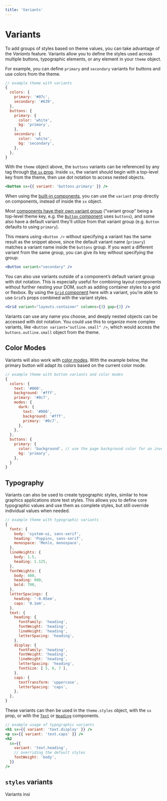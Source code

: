 ```yaml
---
title: 'Variants'
---
```


# Variants

To add groups of styles based on theme values, you can take advantage of the
_Variants_ feature. Variants allow you to define the styles used across multiple
buttons, typographic elements, or any element in your `theme` object.

For example, you can define `primary` and `secondary` variants for buttons and
use colors from the theme.

```js
// example theme with variants
{
  colors: {
    primary: '#07c',
    secondary: '#639',
  },
  buttons: {
    primary: {
      color: 'white',
      bg: 'primary',
    },
    secondary: {
      color: 'white',
      bg: 'secondary',
    },
  },
}
```

With the `theme` object above, the `buttons` variants can be referenced by any
tag through [the `sx` prop](/sx-prop). Inside `sx`, the variant should begin
with a top-level key from the theme, then use dot notation to access nested
objects.

```jsx
<button sx={{ variant: 'buttons.primary' }} />
```

When using the [built-in components](/components), you can use the `variant`
prop directly on components, instead of inside the `sx` object.

Most [components have their own variant group](/components/variants) (“variant
group” being a top-level theme key, e.g. the
[`Button` component](/components/button) uses `buttons`), and some also have a
default variant they’ll utilize from that variant group (e.g. `Button` defaults
to using `primary`).

This means using `<Button />` without specifying a variant has the same result
as the snippet above, since the default variant name (`primary`) matches a
variant name inside the `buttons` group. If you want a different variant from
the same group, you can give its key without specifying the group:

```jsx
<Button variant="secondary" />
```

You can also use variants outside of a component’s default variant group with
dot notation. This is especially useful for combining layout components without
further nesting your DOM, such as adding container styles to a grid or flexbox.
By using the [`Grid` component](/components/grid) here with a variant, you’re
able to use `Grid`’s props combined with the variant styles.

```jsx
<Grid variant="layouts.container" columns={3} gap={3} />
```

<Note>

Variants can use any name you choose, and deeply nested objects can be accessed
with dot notation. You could use this to organize more complex variants, like
`<Button variant="outline.small" />`, which would access the
`buttons.outline.small` object from the theme.

</Note>

## Color Modes

Variants will also work with [color modes](/color-modes). With the example
below, the primary button will adapt its colors based on the current color mode.

```js
// example theme with button variants and color modes
{
  colors: {
    text: '#000',
    background: '#fff',
    primary: '#0c7',
    modes: {
      dark: {
        text: '#000',
        background: '#fff',
        primary: '#0c7',
      },
    },
  },
  buttons: {
    primary: {
      color: 'background', // use the page background color for an inverted effect
      bg: 'primary',
    },
  }
}
```

## Typography

Variants can also be used to create typographic styles, similar to how graphics
applications store text styles. This allows you to define core typographic
values and use them as complete styles, but still override individual values
when needed.

```js
// example theme with typographic variants
{
  fonts: {
    body: 'system-ui, sans-serif',
    heading: 'Poppins, sans-serif',
    monospace: 'Menlo, monospace',
  },
  lineHeights: {
    body: 1.5,
    heading: 1.125,
  },
  fontWeights: {
    body: 400,
    heading: 900,
    bold: 700,
  },
  letterSpacings: {
    heading: '-0.05em',
    caps: '0.1em',
  },
  text: {
    heading: {
      fontFamily: 'heading',
      fontWeight: 'heading',
      lineHeight: 'heading',
      letterSpacing: 'heading',
    },
    display: {
      fontFamily: 'heading',
      fontWeight: 'heading',
      lineHeight: 'heading',
      letterSpacing: 'heading',
      fontSize: [ 5, 6, 7 ],
    },
    caps: {
      textTransform: 'uppercase',
      letterSpacing: 'caps',
    },
  },
}
```

These variants can then be used in the `theme.styles` object, with the `sx`
prop, or with the [`Text`](/components/text) or [`Heading`](/components/heading)
components.

```jsx
// example usage of typographic variants
<h1 sx={{ variant: 'text.display' }} />
<p sx={{ variant: 'text.caps' }} />
<h2
  sx={{
    variant: 'text.heading',
    // overriding the default styles
    fontWeight: 'body',
  }}
/>
```

## `styles` variants

Variants insi